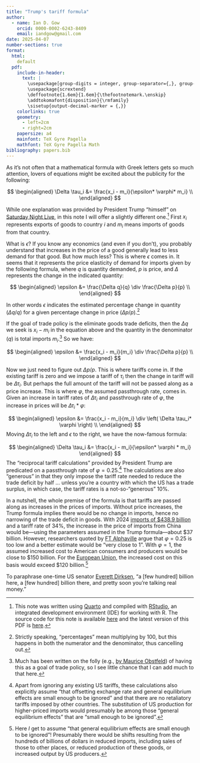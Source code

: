 ```yaml
---
title: "Trump's tariff formula"
author: 
  - name: Ian D. Gow
    orcid: 0000-0002-6243-8409
    email: iandgow@gmail.com
date: 2025-04-07
number-sections: true
format:
  html:
    default
  pdf: 
    include-in-header:
      text: |
        \usepackage[group-digits = integer, group-separator={,}, group-minimum-digits = 4]{siunitx}
        \usepackage{scrextend}
        \deffootnote{1.6em}{1.6em}{\thefootnotemark.\enskip}
        \addtokomafont{disposition}{\rmfamily}
        \sisetup{output-decimal-marker = {,}}
    colorlinks: true
    geometry:
      - left=2cm
      - right=2cm
    papersize: a4
    mainfont: TeX Gyre Pagella
    mathfont: TeX Gyre Pagella Math
bibliography: papers.bib
---
```


As it's not often that a mathematical formula with Greek letters gets so much attention, lovers of equations might be excited about the publicity for the following:

$$
\begin{aligned}
\Delta \tau_i &= \frac{x_i - m_i}{\epsilon* \varphi* m_i} \\
\end{aligned}
$$

While one explanation was provided by President Trump "himself" on [Saturday Night Live](https://youtu.be/VEle3pZRqmI?si=KWEMznghnFhbqIBd&t=192), in this note I will offer a slightly different one.^[This note was written using [Quarto](https://quarto.org) and compiled with [RStudio](https://posit.co/products/open-source/rstudio/), an integrated development environment (IDE) for working with R.
The source code for this note is available [here](https://raw.githubusercontent.com/iangow/notes/main/tariffs.qmd) and the latest version of this PDF is [here](https://raw.githubusercontent.com/iangow/notes/main/tariffs.pdf).]
First $x_i$ represents exports of goods to country $i$ and $m_i$ means imports of goods from that country.

What is $\epsilon$?
If you know any economics (and even if you don't), you probably understand that increases in the price of a good generally lead to less demand for that good.
But how much less?
This is where $\epsilon$ comes in.
It seems that it represents the price elasticity of demand for imports given by the following formula, where $q$ is quantity demanded, $p$ is price, and $\Delta$ represents the change in the indicated quantity:

$$
\begin{aligned}
\epsilon &= \frac{\Delta q}{q} \div \frac{\Delta p}{p} \\
\end{aligned}
$$

In other words $\epsilon$ indicates the estimated percentage change in quantity ($\Delta q/q$) for a given percentage change in price ($\Delta p/p$).^[Strictly speaking, "percentages" mean multiplying by 100, but this happens in both the numerator and the denominator, thus cancelling out.]

If the goal of trade policy is the eliminate goods trade deficits, then the $\Delta q$ we seek is $x_i - m_i$ in the equation above and the quantity in the denominator ($q$) is total imports $m_i$.^[Much has been written on the folly (e.g., [by Maurice Obstfeld](https://www.brookings.edu/articles/the-us-trade-deficit-myths-and-realities/)) of having this as a goal of trade policy, so I see little chance that I can add much to that here.]
So we have:

$$
\begin{aligned}
\epsilon &= \frac{x_i - m_i}{m_i} \div \frac{\Delta p}{p} \\
\end{aligned}
$$

Now we just need to figure out $\Delta p/p$.
This is where tariffs come in.
If the existing tariff is zero and we impose a tariff of $\tau_i$ then the change in tariff will be $\Delta \tau_i$.
But perhaps the full amount of the tariff will not be passed along as a price increase.
This is where $\varphi$, the assumed passthrough rate, comes in.
Given an increase in tariff rates of $\Delta \tau_i$ and passthrough rate of $\varphi$, the increase in prices will be $\Delta \tau_i* \varphi$:


$$
\begin{aligned}
\epsilon &= \frac{x_i - m_i}{m_i} \div \left( \Delta \tau_i* \varphi \right) \\
\end{aligned}
$$
Moving $\Delta \tau_i$ to the left and $\epsilon$ to the right, we have the now-famous formula:

$$
\begin{aligned}
\Delta \tau_i &= \frac{x_i - m_i}{\epsilon* \varphi * m_i}
\end{aligned}
$$
The "reciprocal tariff calculations" provided by President Trump are predicated on a passthrough rate of $\varphi = 0.25$.^[Apart from ignoring any existing US tariffs, these calculations also explicitly assume "that offsetting exchange rate and general equilibrium effects are small enough to be ignored" and that there are no retaliatory tariffs imposed by other countries. The substitution of US production for higher-priced imports would presumably be among those "general equilibrium effects" that are "small enough to be ignored".]
The calculations are also "generous" in that they only impose the tariff rate needed to reduce the trade deficit by half ... unless you're a country with which the US has a trade surplus, in which case, the tariff rates is a not-so-"generous" 10\%.

In a nutshell, the whole premise of the formula is that tariffs are passed along as increases in the prices of imports.
Without price increases, the Trump formula implies there would be no change in imports, hence no narrowing of the trade deficit in goods.
With 2024 [imports of \$438.9 billion](https://ustr.gov/countries-regions/china-mongolia-taiwan/peoples-republic-china) and a tariff rate of 34%, the increase in the price of imports from China would be---using the parameters assumed in the Trump formula---about \$37 billion.
However, researchers quoted by [FT Alphaville](https://www.ft.com/content/bbaa8daf-b7b0-4dca-bc23-c2e8eee6835d) argue that $\varphi = 0.25$ is too low and a better estimate would be "very close to 1".
With $\varphi = 1$, the assumed increased cost to American consumers and producers would be close to \$150 billion.
For the [European Union](https://ustr.gov/countries-regions/europe-middle-east/europe/european-union), the increased cost on this basis would exceed \$120 billion.^[Here *I* get to assume "that general equilibrium effects are small enough to be ignored"! Presumably there would be shifts resulting from the hundreds of billions of dollars in reduced imports, including sales of those to other places, or reduced production of these goods, or increased output by US producers.]

To paraphrase one-time US senator [Everett Dirksen](https://web.archive.org/web/20040816153245/http://www.dirksencenter.org/print_emd_billionhere.htm), "a [few hundred] billion here, a [few hundred] billion there, and pretty soon you’re talking real money."


